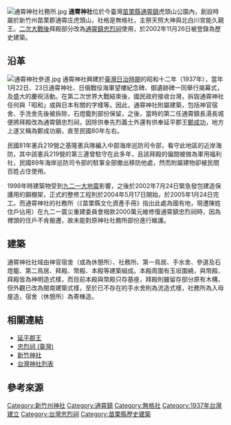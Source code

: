 {{神社
| name = 通霄神社
| img = File:通霄神社.JPG
| img_capt = 通霄神社
| image_width = 250
| nihongo =
| hiragana = つうせうじんじゃ
| romaji =
| location = [[新竹州|新竹州]][[苗栗郡|苗栗郡]][[通霄庄|通霄庄]]
| god = [[天照大神|天照大神]]、[[北白川宮能久親王|能久親王]]
| type = 無格社
| struct = 神明造 
| open_year = 昭和十二年（1937年）{{r|文}}
| close_year = 1947年（改為[[忠烈祠|忠烈祠]]）{{r|通}}
| cere_date = 
|}}
[[File:通霄神社社務所.jpg|thumb]]
'''通霄神社'''位於今臺灣[[苗栗縣|苗栗縣]][[通霄鎮|通霄鎮]]虎頭山公園內，創設時屬於新竹州苗栗郡通霄庄虎頭山，社格是無格社{{r|陳}}，主祭天照大神與北白川宮能久親王{{r|文}}。[[臺灣戰後時期|二次大戰後]]拜殿部分改為[[通霄忠烈祠|通霄鎮忠烈祠]]使用，於2002年11月26日被登錄為歷史建築{{r|文}}。

== 沿革 ==
[[File:通霄神社參道.jpg|thumb]]
通霄神社興建於[[臺灣日治時期|臺灣日治時期]]的昭和十二年（1937年），當年1月22日、23日通霄神社、日俄戰役海軍望樓紀念碑、御遺跡碑一同舉行揭幕式，及盛大的慶祝活動。在第二次世界大戰結束後，國民政府接收台灣，拆毀通霄神社任何與「昭和」或與日本有關的字樣等。因此，通霄神社附屬建築，包括神官宿舍、手洗舍先後被拆除，石燈籠則部份保留，之後，當時的第二任通霄鎮長湯長城便將拜殿改為通霄鎮忠烈祠，因除供奉先烈義士外還有供奉延平郡王[[鄭成功|鄭成功]]，地方上遂又稱為鄭成功廟{{r|通}}，直至民國80年左右。

民國81年憲兵219營之基隆憲兵隊編入中部海岸巡防司令部，看守此地區的近岸海防，其中該憲兵219營的第三連曾駐守在此多年，且該拜殿的偏間被做為軍用福利社，民國89年海岸巡防司令部的駐軍全部撤出移防他處，然而附屬建物卻被民間百姓占住使用。

1999年時建築物受到[[九二一大地震|九二一大地震]]影響，之後於2002年7月24日緊急發包建造保護用的鋼棚架，正式的整修工程則於2004年5月17日開始，於2005年1月24日完工{{r|通}}。而通霄神社的社務所（《苗栗縣文化資產手冊》指出此處為國有地，現遭陳姓住戶佔用）在九二一震災重建委員會襏款2000萬元維修復通霄鎮忠烈祠時，因為裡頭的住戶不肯搬遷，故未能對原神社社務所部份進行維護。

== 建築 ==
通霄神社社域由神官宿舍（或為休憩所{{r|文}}）、社務所、第一鳥居、手水舍、參道及石燈籠、第二鳥居、拜殿、幣殿、本殿等建築組成{{r|通}}。本殿周圍有玉垣圍繞，與幣殿、拜殿皆為神明造式樣，而目前本殿與幣殿只存基座，拜殿則雖留存部分原有木構，但外觀已改為閩南建築式樣，至於已不存在的手水舍則為流造式樣{{r|通}}，社務所為入母屋造，宿舍（休憩所）為寄棟造{{r|文}}。

== 相關連結 ==
* [[延平郡王|延平郡王]]
* [[忠烈祠_(臺灣)|忠烈祠 (臺灣)]]
* [[新竹神社|新竹神社]]
* [[台灣神社列表|台灣神社列表]]

== 參考來源 ==
{{reflist|2|refs=
<ref name="文">{{cite web |url=https://nchdb.boch.gov.tw/assets/overview/historicalBuilding/20021126000003 |language=zh-tw |title=通霄神社 |publisher=文化部文化資產局 |accessdate= }}</ref>
<ref name="通">{{cite book |title=《苗栗縣通霄鎮「通霄神社－忠烈祠」修復工程工作報告書》 |publisher=苗栗縣文化局 |location=苗栗縣苗栗市 |isbn=978-986-01-5753-6 |pages=0-1至1-10、1-28、3-5頁 |date=2005年10月}}</ref>
<ref name="陳">{{cite book|author=陳鑾鳳 |title=《日治時期臺灣地區神社的空間特性》 |publisher=學富文化事業有限公司 |isbn=978-986-83578-5-3 |pages=123頁|date=2007年8月}}</ref>
}}

{{commons category|Tongxiao Shrine}}

{{苗栗縣歷史建築}}
{{臺灣忠烈祠}}
{{臺灣宗教百景}}
[[Category:新竹州神社|Category:新竹州神社]]
[[Category:通霄鎮|Category:通霄鎮]]
[[Category:無格社|Category:無格社]]
[[Category:1937年台灣建立|Category:1937年台灣建立]]
[[Category:台灣忠烈祠|Category:台灣忠烈祠]]
[[Category:苗栗縣歷史建築|Category:苗栗縣歷史建築]]